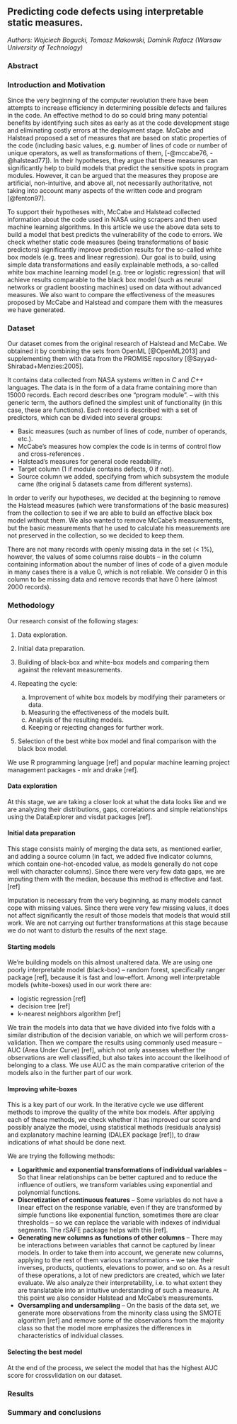 ## Predicting code defects using interpretable static measures.

*Authors: Wojciech Bogucki, Tomasz Makowski, Dominik Rafacz (Warsaw University of Technology)*

### Abstract


### Introduction and Motivation

Since the very beginning of the computer revolution there have been attempts to increase efficiency in determining possible defects and failures in the code. An effective method to do so could bring many potential benefits by identifying such sites as early as at the code development stage and eliminating costly errors at the deployment stage. McCabe and Halstead proposed a set of measures that are based on static properties of the code (including basic values, e.g. number of lines of code or number of unique operators, as well as transformations of them, [-@mccabe76, -@halstead77]). In their hypotheses, they argue that these measures can significantly help to build models that predict the sensitive spots in program modules. However, it can be argued that the measures they propose are artificial, non-intuitive, and above all, not necessarily authoritative, not taking into account many aspects of the written code and program [@fenton97].

To support their hypotheses with, McCabe and Halstead collected information about the code used in NASA using scrapers and then used machine learning algorithms. In this article we use the above data sets to build a model that best predicts the vulnerability of the code to errors. We check whether static code measures (being transformations of basic predictors) significantly improve prediction results for the so-called white box models (e.g. trees and linear regression). Our goal is to build, using simple data transformations and easily explainable methods, a so-called white box machine learning model (e.g. tree or logistic regression) that will achieve results comparable to the black box model (such as neural networks or gradient boosting machines) used on data without advanced measures. We also want to compare the effectiveness of the measures proposed by McCabe and Halstead and compare them with the measures we have generated.

### Dataset

Our dataset comes from the original research of Halstead and McCabe. We obtained it by combining the sets from OpenML [@OpenML2013] and supplementing them with data from the PROMISE repository [@Sayyad-Shirabad+Menzies:2005].

It contains data collected from NASA systems written in *C* and *C++* languages. The data is in the form of a data frame containing more than 15000 records. Each record describes one "program module". -- with this generic term, the authors defined the simplest unit of functionality (in this case, these are functions). Each record is described with a set of predictors, which can be divided into several groups:

* Basic measures (such as number of lines of code, number of operands, etc.).
* McCabe's measures how complex the code is in terms of control flow and cross-references .
* Halstead's measures for general code readability.
* Target column (1 if module contains defects, 0 if not).
* Source column we added, specifying from which subsystem the module came (the original 5 datasets came from different systems).

In order to verify our hypotheses, we decided at the beginning to remove the Halstead measures (which were transformations of the basic measures) from the collection to see if we are able to build an effective black box model without them. We also wanted to remove McCabe's measurements, but the basic measurements that he used to calculate his measurements are not preserved in the collection, so we decided to keep them.

There are not many records with openly missing data in the set (< 1%), however, the values of some columns raise doubts -- in the column containing information about the number of lines of code of a given module in many cases there is a value 0, which is not reliable. We consider 0 in this column to be missing data and remove records that have 0 here (almost 2000 records).

### Methodology

Our research consist of the following stages:

1. Data exploration.
2. Initial data preparation.
3. Building of black-box and white-box models and comparing them against the relevant measurements.
4. Repeating the cycle:
   
   (a) Improvement of white box models by modifying their parameters or data.  
   (b) Measuring the effectiveness of the models built.
   (c) Analysis of the resulting models.
   (d) Keeping or rejecting changes for further work.
   
5. Selection of the best white box model and final comparison with the black box model.

We use R programming language [ref] and popular machine learning project management packages - mlr and drake [ref]. 

#### Data exploration

At this stage, we are taking a closer look at what the data looks like and we are analyzing their distributions, gaps, correlations and simple relationships using the DataExplorer and visdat packages [ref].

#### Initial data preparation

This stage consists mainly of merging the data sets, as mentioned earlier, and adding a source column (in fact, we added five indicator columns, which contain one-hot-encoded value, as models generally do not cope well with character columns). Since there were very few data gaps, we are imputing them with the median, because this method is effective and fast. [ref]

Imputation is necessary from the very beginning, as many models cannot cope with missing values. Since there were very few missing values, it does not affect significantly the result of those models that models that would still work. We are not carrying out further transformations at this stage because we do not want to disturb the results of the next stage.

#### Starting models

We're building models on this almost unaltered data. We are using one poorly interpretable model (black-box) -- random forest, specifically ranger package [ref], because it is fast and low-effort. Among well interpretable models (white-boxes) used in our work there are:

   * logistic regression [ref]
   * decision tree [ref]
   * k-nearest neighbors algorithm [ref]
   
We train the models into data that we have divided into five folds with a similar distribution of the decision variable, on which we will perform cross-validation. Then we compare the results using commonly used measure -- AUC (Area Under Curve) [ref], which not only assesses whether the observations are well classified, but also takes into account the likelihood of belonging to a class. We use AUC as the main comparative criterion of the models also in the further part of our work.

#### Improving white-boxes

This is a key part of our work. In the iterative cycle we use different methods to improve the quality of the white box models. After applying each of these methods, we check whether it has improved our score and possibly analyze the model, using statistical methods (residuals analysis) and explanatory machine learning (DALEX package [ref]), to draw indications of what should be done next.

We are trying the following methods:

* **Logarithmic and exponential transformations of individual variables** -- So that linear relationships can be better captured and to reduce the influence of outliers, we transform variables using exponential and polynomial functions.
* **Discretization of continuous features** -- Some variables do not have a linear effect on the response variable, even if they are transformed by simple functions like exponential function, sometimes there are clear thresholds -- so we can replace the variable with indexes of individual segments. The rSAFE package helps with this [ref].
* **Generating new columns as functions of other columns** -- There may be interactions between variables that cannot be captured by linear models. In order to take them into account, we generate new columns, applying to the rest of them various transformations -- we take their inverses, products, quotients, elevations to power, and so on. As a result of these operations, a lot of new predictors are created, which we later evaluate. We also analyze their interpretability, i.e. to what extent they are translatable into an intuitive understanding of such a measure. At this point we also consider Halstead and McCabe's measurements. 
* **Oversampling and undersampling** -- On the basis of the data set, we generate more observations from the minority class using the SMOTE algorithm [ref] and remove some of the observations from the majority class so that the model more emphasizes the differences in characteristics of individual classes.

#### Selecting the best model

At the end of the process, we select the model that has the highest AUC score for crossvlidation on our dataset.

### Results

### Summary and conclusions